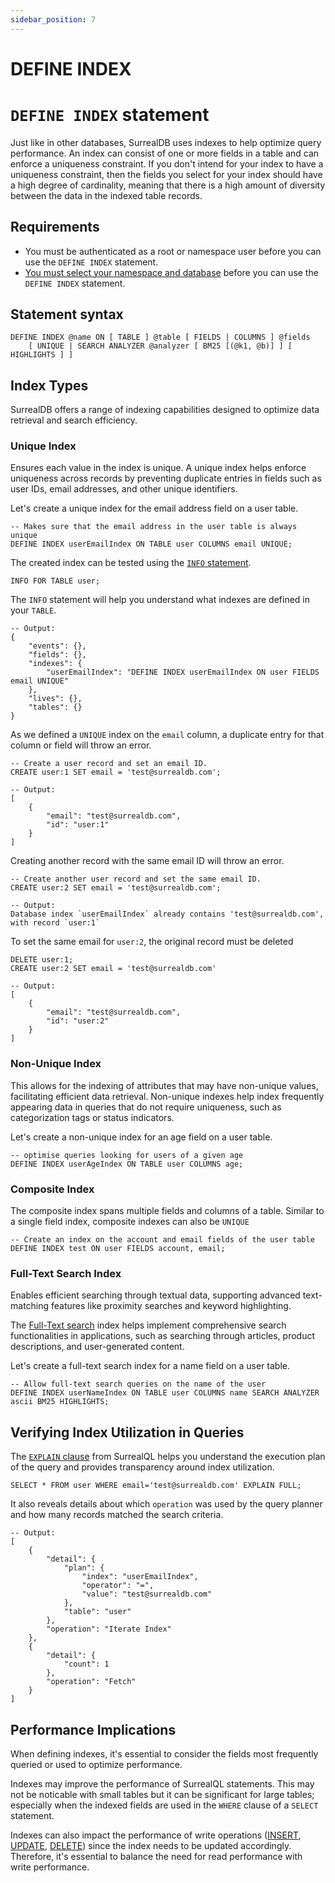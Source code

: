 ```yaml
---
sidebar_position: 7
---
```


# DEFINE INDEX

# `DEFINE INDEX` statement

Just like in other databases, SurrealDB uses indexes to help optimize query performance. An index can consist of one or more fields in a table and can enforce a uniqueness constraint. If you don't intend for your index to have a uniqueness constraint, then the fields you select for your index should have a high degree of cardinality, meaning that there is a high amount of diversity between the data in the indexed table records.

## Requirements
- You must be authenticated as a root or namespace user before you can use the `DEFINE INDEX` statement.
- [You must select your namespace and database](/docs/surrealql/statements/use) before you can use the `DEFINE INDEX` statement.

## Statement syntax

```surql title="SurrealQL Syntax"
DEFINE INDEX @name ON [ TABLE ] @table [ FIELDS | COLUMNS ] @fields
	[ UNIQUE | SEARCH ANALYZER @analyzer [ BM25 [(@k1, @b)] ] [ HIGHLIGHTS ] ]
```
## Index Types
SurrealDB offers a range of indexing capabilities designed to optimize data retrieval and search efficiency.

### Unique Index

Ensures each value in the index is unique. A unique index helps enforce uniqueness across records by preventing duplicate entries in fields such as user IDs, email addresses, and other unique identifiers.

Let's create a unique index for the email address field on a user table.

```surql
-- Makes sure that the email address in the user table is always unique
DEFINE INDEX userEmailIndex ON TABLE user COLUMNS email UNIQUE;
```

The created index can be tested using the [`INFO` statement](/docs/surrealql/statements/info/).
```surql
INFO FOR TABLE user;
```
The `INFO` statement will help you understand what indexes are defined in your `TABLE`.

```surql
-- Output:
{
    "events": {},
    "fields": {},
    "indexes": {
        "userEmailIndex": "DEFINE INDEX userEmailIndex ON user FIELDS email UNIQUE"
    },
    "lives": {},
    "tables": {}
}
```

As we defined a `UNIQUE` index on the `email` column, a duplicate entry for that column or field will throw an error. 

```surql
-- Create a user record and set an email ID. 
CREATE user:1 SET email = 'test@surrealdb.com';
```
```surql
-- Output:
[
    {
        "email": "test@surrealdb.com",
        "id": "user:1"
    }
]
```
Creating another record with the same email ID will throw an error. 

```surql
-- Create another user record and set the same email ID.
CREATE user:2 SET email = 'test@surrealdb.com';
```
```surql
-- Output:
Database index `userEmailIndex` already contains 'test@surrealdb.com', 
with record `user:1`
```

To set the same email for `user:2`, the original record must be deleted

```surql
DELETE user:1;
CREATE user:2 SET email = 'test@surrealdb.com'
```
```surql
-- Output:
[
    {
        "email": "test@surrealdb.com",
        "id": "user:2"
    }
]
```

### Non-Unique Index
This allows for the indexing of attributes that may have non-unique values, facilitating efficient data retrieval. Non-unique indexes help index frequently appearing data in queries that do not require uniqueness, such as categorization tags or status indicators.

Let's create a non-unique index for an age field on a user table.

```surql
-- optimise queries looking for users of a given age
DEFINE INDEX userAgeIndex ON TABLE user COLUMNS age;
```

### Composite Index

The composite index spans multiple fields and columns of a table. Similar to a single field index, composite indexes can also be `UNIQUE` 

```surql
-- Create an index on the account and email fields of the user table
DEFINE INDEX test ON user FIELDS account, email;
```

### Full-Text Search Index

Enables efficient searching through textual data, supporting advanced text-matching features like proximity searches and keyword highlighting.

The [Full-Text search](/docs/reference-guide/full-text-search) index helps implement comprehensive search functionalities in applications, such as searching through articles, product descriptions, and user-generated content.

Let's create a full-text search index for a name field on a user table.

```surql
-- Allow full-text search queries on the name of the user
DEFINE INDEX userNameIndex ON TABLE user COLUMNS name SEARCH ANALYZER ascii BM25 HIGHLIGHTS;
```

## Verifying Index Utilization in Queries

The [`EXPLAIN` clause](/docs/surrealql/statements/select/#the-explain-clause) from SurrealQL helps you understand the execution plan of the query and provides transparency around index utilization. 

```surql
SELECT * FROM user WHERE email='test@surrealdb.com' EXPLAIN FULL;
```

It also reveals details about which `operation` was used by the query planner and how many records matched the search criteria. 

```surql
-- Output:
[
    {
        "detail": {
            "plan": {
                "index": "userEmailIndex",
                "operator": "=",
                "value": "test@surrealdb.com"
            },
            "table": "user"
        },
        "operation": "Iterate Index"
    },
    {
        "detail": {
            "count": 1
        },
        "operation": "Fetch"
    }
]
```
## Performance Implications

When defining indexes, it's essential to consider the fields most frequently queried or used to optimize performance.

Indexes may improve the performance of SurrealQL statements. This may not be noticable with small tables but it can be significant for large tables; especially when the indexed fields are used in the `WHERE` clause of a `SELECT` statement.

Indexes can also impact the performance of write operations ([INSERT](/docs/surrealql/statements/insert/), [UPDATE](/docs/surrealql/statements/update), [DELETE](/docs/surrealql/statements/delete)) since the index needs to be updated accordingly. Therefore, it's essential to balance the need for read performance with write performance.